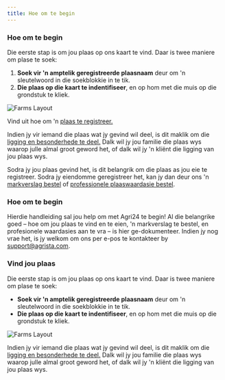 ```yaml
---
title: Hoe om te begin
---
```


### Hoe om te begin

Die eerste stap is om jou plaas op ons kaart te vind. Daar is twee maniere om plase te soek:

1.  **Soek vir 'n amptelik geregistreerde plaasnaam** deur om 'n sleutelwoord in die soekblokkie in te tik.
2.  **Die plaas op die kaart te indentifiseer**, en op hom met die muis op die grondstuk te kliek.

![Farms Layout](/static/img/screenshots/ui/farms/layout.png)

Vind uit hoe om 'n [plaas te registreer.](/docs/farms/claim-your-farm)

Indien jy vir iemand die plaas wat jy gevind wil deel, is dit maklik om die [ligging en besonderhede te deel.](@@webRoot/hulp/deel-grondstuk.html) Dalk wil jy jou familie die plaas wys waarop julle almal groot geword het, of dalk wil jy 'n kliënt die ligging van jou plaas wys.

Sodra jy jou plaas gevind het, is dit belangrik om die plaas as jou eie te registreer. Sodra jy eiendomme geregistreer het, kan jy dan deur ons 'n [markverslag bestel](@@webRoot/hulp/bestel-markverslag.html) of [professionele plaaswaardasie bestel](@@webRoot/hulp/bestel-plaaswaardasie.html).

### Hoe om te begin

Hierdie handleiding sal jou help om met Agri24 te begin! Al die belangrike goed – hoe om jou plaas te vind en te eien, 'n markverslag te bestel, en profesionele waardasies aan te vra – is hier ge-dokumenteer. Indien jy nog vrae het, is jy welkom om ons per e-pos te kontakteer by <a href="mailto:support@agrista.com">support@agrista.com</a>.

### Vind jou plaas

Die eerste stap is om jou plaas op ons kaart te vind. Daar is twee maniere om plase te soek:

* **Soek vir 'n amptelik geregistreerde plaasnaam** deur om 'n sleutelwoord in die soekblokkie in te tik.
* **Die plaas op die kaart te indentifiseer**, en op hom met die muis op die grondstuk te kliek.

![Farms Layout](/static/img/screenshots/ui/farms/layout.png)

Indien jy vir iemand die plaas wat jy gevind wil deel, is dit maklik om die <a href="@@webRoot/hulp/deel-grondstuk.html">ligging en besonderhede te deel.</a> Dalk wil jy jou familie die plaas wys waarop julle almal groot geword het, of dalk wil jy 'n kli&euml;nt die ligging van jou plaas wys.
